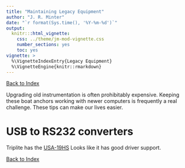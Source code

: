 ```yaml
---
title: "Maintaining Legacy Equipment"
author: "J. R. Minter"
date: "`r format(Sys.time(), '%Y-%m-%d')`"
output:
  knitr:::html_vignette:
    css: ../theme/jm-mod-vignette.css
    number_sections: yes
    toc: yes
vignette: >
  %\VignetteIndexEntry{Legacy Equipment}
  %\VignetteEngine{knitr::rmarkdown}
---
```


[Back to Index](../README.html)

Upgrading old instrumentation is often prohibitably expensive.
Keeping these boat anchors working with newer computers is
frequently a real challenge. These tips can make our lives
easier.

# USB to RS232 converters

Triplite has the [USA-19HS](http://www.tripplite.com/en/products/model.cfm?txtSeriesID=849&txtModelID=3914)
Looks like it has good driver support.


[Back to Index](../README.html)
